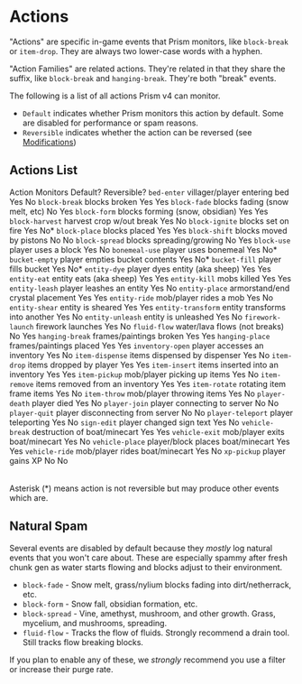 
# Actions

"Actions" are specific in-game events that Prism monitors, like `block-break` or `item-drop`. They are always two lower-case words with a hyphen.

"Action Families" are related actions. They're related in that they share the suffix, like `block-break` and `hanging-break`. They're both "break" events.

The following is a list of all actions Prism v4 can monitor.

- `Default` indicates whether Prism monitors this action by default. Some are disabled for performance or spam reasons.
- `Reversible` indicates whether the action can be reversed (see [Modifications](./features/modifications))

## Actions List


<Table>
  <thead>
    <Table.Tr>
      <Table.Th>Action</Table.Th>
      <Table.Th>Monitors</Table.Th>
      <Table.Th>Default?</Table.Th>
      <Table.Th>Reversible?</Table.Th>
    </Table.Tr>
  </thead>
  <tbody>
    <Table.Tr>
      <Table.Td><code>bed-enter</code></Table.Td>
      <Table.Td>villager/player entering bed</Table.Td>
      <Table.Td>Yes</Table.Td>
      <Table.Td>No</Table.Td>
    </Table.Tr>
    <Table.Tr>
      <Table.Td><code>block-break</code></Table.Td>
      <Table.Td>blocks broken</Table.Td>
      <Table.Td>Yes</Table.Td>
      <Table.Td>Yes</Table.Td>
    </Table.Tr>
    <Table.Tr>
      <Table.Td><code>block-fade</code></Table.Td>
      <Table.Td>blocks fading (snow melt, etc)</Table.Td>
      <Table.Td>No</Table.Td>
      <Table.Td>Yes</Table.Td>
    </Table.Tr>
    <Table.Tr>
      <Table.Td><code>block-form</code></Table.Td>
      <Table.Td>blocks forming (snow, obsidian)</Table.Td>
      <Table.Td>Yes</Table.Td>
      <Table.Td>Yes</Table.Td>
    </Table.Tr>
    <Table.Tr>
      <Table.Td><code>block-harvest</code></Table.Td>
      <Table.Td>harvest crop w/out break</Table.Td>
      <Table.Td>Yes</Table.Td>
      <Table.Td>No</Table.Td>
    </Table.Tr>
    <Table.Tr>
      <Table.Td><code>block-ignite</code></Table.Td>
      <Table.Td>blocks set on fire</Table.Td>
      <Table.Td>Yes</Table.Td>
      <Table.Td>No*</Table.Td>
    </Table.Tr>
    <Table.Tr>
      <Table.Td><code>block-place</code></Table.Td>
      <Table.Td>blocks placed</Table.Td>
      <Table.Td>Yes</Table.Td>
      <Table.Td>Yes</Table.Td>
    </Table.Tr>
    <Table.Tr>
      <Table.Td><code>block-shift</code></Table.Td>
      <Table.Td>blocks moved by pistons</Table.Td>
      <Table.Td>No</Table.Td>
      <Table.Td>No</Table.Td>
    </Table.Tr>
    <Table.Tr>
      <Table.Td><code>block-spread</code></Table.Td>
      <Table.Td>blocks spreading/growing</Table.Td>
      <Table.Td>No</Table.Td>
      <Table.Td>Yes</Table.Td>
    </Table.Tr>
    <Table.Tr>
      <Table.Td><code>block-use</code></Table.Td>
      <Table.Td>player uses a block</Table.Td>
      <Table.Td>Yes</Table.Td>
      <Table.Td>No</Table.Td>
    </Table.Tr>
    <Table.Tr>
      <Table.Td><code>bonemeal-use</code></Table.Td>
      <Table.Td>player uses bonemeal</Table.Td>
      <Table.Td>Yes</Table.Td>
      <Table.Td>No*</Table.Td>
    </Table.Tr>
    <Table.Tr>
      <Table.Td><code>bucket-empty</code></Table.Td>
      <Table.Td>player empties bucket contents</Table.Td>
      <Table.Td>Yes</Table.Td>
      <Table.Td>No*</Table.Td>
    </Table.Tr>
    <Table.Tr>
      <Table.Td><code>bucket-fill</code></Table.Td>
      <Table.Td>player fills bucket</Table.Td>
      <Table.Td>Yes</Table.Td>
      <Table.Td>No*</Table.Td>
    </Table.Tr>
    <Table.Tr>
      <Table.Td><code>entity-dye</code></Table.Td>
      <Table.Td>player dyes entity (aka sheep)</Table.Td>
      <Table.Td>Yes</Table.Td>
      <Table.Td>Yes</Table.Td>
    </Table.Tr>
    <Table.Tr>
      <Table.Td><code>entity-eat</code></Table.Td>
      <Table.Td>entity eats (aka sheep)</Table.Td>
      <Table.Td>Yes</Table.Td>
      <Table.Td>Yes</Table.Td>
    </Table.Tr>
    <Table.Tr>
      <Table.Td><code>entity-kill</code></Table.Td>
      <Table.Td>mobs killed</Table.Td>
      <Table.Td>Yes</Table.Td>
      <Table.Td>Yes</Table.Td>
    </Table.Tr>
    <Table.Tr>
      <Table.Td><code>entity-leash</code></Table.Td>
      <Table.Td>player leashes an entity</Table.Td>
      <Table.Td>Yes</Table.Td>
      <Table.Td>No</Table.Td>
    </Table.Tr>
    <Table.Tr>
      <Table.Td><code>entity-place</code></Table.Td>
      <Table.Td>armorstand/end crystal placement</Table.Td>
      <Table.Td>Yes</Table.Td>
      <Table.Td>Yes</Table.Td>
    </Table.Tr>
    <Table.Tr>
      <Table.Td><code>entity-ride</code></Table.Td>
      <Table.Td>mob/player rides a mob</Table.Td>
      <Table.Td>Yes</Table.Td>
      <Table.Td>No</Table.Td>
    </Table.Tr>
    <Table.Tr>
      <Table.Td><code>entity-shear</code></Table.Td>
      <Table.Td>entity is sheared</Table.Td>
      <Table.Td>Yes</Table.Td>
      <Table.Td>Yes</Table.Td>
    </Table.Tr>
    <Table.Tr>
      <Table.Td><code>entity-transform</code></Table.Td>
      <Table.Td>entity transforms into another</Table.Td>
      <Table.Td>Yes</Table.Td>
      <Table.Td>No</Table.Td>
    </Table.Tr>
    <Table.Tr>
      <Table.Td><code>entity-unleash</code></Table.Td>
      <Table.Td>entity is unleashed</Table.Td>
      <Table.Td>Yes</Table.Td>
      <Table.Td>No</Table.Td>
    </Table.Tr>
    <Table.Tr>
      <Table.Td><code>firework-launch</code></Table.Td>
      <Table.Td>firework launches</Table.Td>
      <Table.Td>Yes</Table.Td>
      <Table.Td>No</Table.Td>
    </Table.Tr>
    <Table.Tr>
      <Table.Td><code>fluid-flow</code></Table.Td>
      <Table.Td>water/lava flows (not breaks)</Table.Td>
      <Table.Td>No</Table.Td>
      <Table.Td>Yes</Table.Td>
    </Table.Tr>
    <Table.Tr>
      <Table.Td><code>hanging-break</code></Table.Td>
      <Table.Td>frames/paintings broken</Table.Td>
      <Table.Td>Yes</Table.Td>
      <Table.Td>Yes</Table.Td>
    </Table.Tr>
    <Table.Tr>
      <Table.Td><code>hanging-place</code></Table.Td>
      <Table.Td>frames/paintings placed</Table.Td>
      <Table.Td>Yes</Table.Td>
      <Table.Td>Yes</Table.Td>
    </Table.Tr>
    <Table.Tr>
      <Table.Td><code>inventory-open</code></Table.Td>
      <Table.Td>player accesses an inventory</Table.Td>
      <Table.Td>Yes</Table.Td>
      <Table.Td>No</Table.Td>
    </Table.Tr>
    <Table.Tr>
      <Table.Td><code>item-dispense</code></Table.Td>
      <Table.Td>items dispensed by dispenser</Table.Td>
      <Table.Td>Yes</Table.Td>
      <Table.Td>No</Table.Td>
    </Table.Tr>
    <Table.Tr>
      <Table.Td><code>item-drop</code></Table.Td>
      <Table.Td>items dropped by player</Table.Td>
      <Table.Td>Yes</Table.Td>
      <Table.Td>Yes</Table.Td>
    </Table.Tr>
    <Table.Tr>
      <Table.Td><code>item-insert</code></Table.Td>
      <Table.Td>items inserted into an inventory</Table.Td>
      <Table.Td>Yes</Table.Td>
      <Table.Td>Yes</Table.Td>
    </Table.Tr>
    <Table.Tr>
      <Table.Td><code>item-pickup</code></Table.Td>
      <Table.Td>mob/player picking up items</Table.Td>
      <Table.Td>Yes</Table.Td>
      <Table.Td>No</Table.Td>
    </Table.Tr>
    <Table.Tr>
      <Table.Td><code>item-remove</code></Table.Td>
      <Table.Td>items removed from an inventory</Table.Td>
      <Table.Td>Yes</Table.Td>
      <Table.Td>Yes</Table.Td>
    </Table.Tr>
    <Table.Tr>
      <Table.Td><code>item-rotate</code></Table.Td>
      <Table.Td>rotating item frame items</Table.Td>
      <Table.Td>Yes</Table.Td>
      <Table.Td>No</Table.Td>
    </Table.Tr>
    <Table.Tr>
      <Table.Td><code>item-throw</code></Table.Td>
      <Table.Td>mob/player throwing items</Table.Td>
      <Table.Td>Yes</Table.Td>
      <Table.Td>No</Table.Td>
    </Table.Tr>
    <Table.Tr>
      <Table.Td><code>player-death</code></Table.Td>
      <Table.Td>player died</Table.Td>
      <Table.Td>Yes</Table.Td>
      <Table.Td>No</Table.Td>
    </Table.Tr>
    <Table.Tr>
      <Table.Td><code>player-join</code></Table.Td>
      <Table.Td>player connecting to server</Table.Td>
      <Table.Td>No</Table.Td>
      <Table.Td>No</Table.Td>
    </Table.Tr>
    <Table.Tr>
      <Table.Td><code>player-quit</code></Table.Td>
      <Table.Td>player disconnecting from server</Table.Td>
      <Table.Td>No</Table.Td>
      <Table.Td>No</Table.Td>
    </Table.Tr>
    <Table.Tr>
      <Table.Td><code>player-teleport</code></Table.Td>
      <Table.Td>player teleporting</Table.Td>
      <Table.Td>Yes</Table.Td>
      <Table.Td>No</Table.Td>
    </Table.Tr>
    <Table.Tr>
      <Table.Td><code>sign-edit</code></Table.Td>
      <Table.Td>player changed sign text</Table.Td>
      <Table.Td>Yes</Table.Td>
      <Table.Td>No</Table.Td>
    </Table.Tr>
    <Table.Tr>
      <Table.Td><code>vehicle-break</code></Table.Td>
      <Table.Td>destruction of boat/minecart</Table.Td>
      <Table.Td>Yes</Table.Td>
      <Table.Td>Yes</Table.Td>
    </Table.Tr>
    <Table.Tr>
      <Table.Td><code>vehicle-exit</code></Table.Td>
      <Table.Td>mob/player exits boat/minecart</Table.Td>
      <Table.Td>Yes</Table.Td>
      <Table.Td>No</Table.Td>
    </Table.Tr>
    <Table.Tr>
      <Table.Td><code>vehicle-place</code></Table.Td>
      <Table.Td>player/block places boat/minecart</Table.Td>
      <Table.Td>Yes</Table.Td>
      <Table.Td>Yes</Table.Td>
    </Table.Tr>
    <Table.Tr>
      <Table.Td><code>vehicle-ride</code></Table.Td>
      <Table.Td>mob/player rides boat/minecart</Table.Td>
      <Table.Td>Yes</Table.Td>
      <Table.Td>No</Table.Td>
    </Table.Tr>
    <Table.Tr>
      <Table.Td><code>xp-pickup</code></Table.Td>
      <Table.Td>player gains XP</Table.Td>
      <Table.Td>No</Table.Td>
      <Table.Td>No</Table.Td>
    </Table.Tr>
  </tbody>
</Table>

Asterisk (*) means action is not reversible but may produce other events which are.

Natural Spam
------------

Several events are disabled by default because they _mostly_ log natural events that you won't care about. These are especially spammy after fresh chunk gen as water starts flowing and blocks adjust to their environment.

- `block-fade` - Snow melt, grass/nylium blocks fading into dirt/netherrack, etc.
- `block-form` - Snow fall, obsidian formation, etc.
- `block-spread` - Vine, amethyst, mushroom, and other growth. Grass, mycelium, and mushrooms, spreading.
- `fluid-flow` - Tracks the flow of fluids. Strongly recommend a drain tool. Still tracks flow breaking blocks.

If you plan to enable any of these, we *strongly* recommend you use a filter or increase their purge rate.
